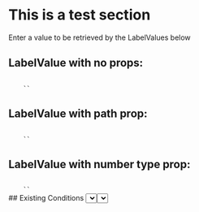 <div className="test-label-section">
<h1>This is a test section </h1>

<p> Enter a value to be retrieved by the LabelValues below</p>

<TextInput path="label-value-test-input" />

<h2>LabelValue with no props:</h2>
<code>
    `<LabelValue />`
</code>
<div className="label-value-container" type="string">
    <LabelValue />
</div>

<h2>LabelValue with path prop:</h2>
<code>
    `<LabelValue path="existing_cooking_appliance_type" />`
</code>
<div className="label-value-container">
    <LabelValue path="label-value-test-input" />
</div>

<h2>LabelValue with number type prop:</h2>
<code>
    `<LabelValue path="existing_cooking_appliance_type" type="number" />`
</code>
<div className="label-value-container">
    <LabelValue path="label-value-test-input" type="number" />
</div>

</div>
<Tabs>
  <Tab eventKey="pre_installation" title="Pre-Installation">
    ## Existing Conditions 
    <Select label="What is the fuel type of the existing stovetop/oven/range?" options={["Gas","Electric","None"]} path="existing_cooking_appliance_type" />
  </Tab>
  <Tab eventKey="installation" title="Installation">
    <DateInput label="Installation Date" path="install_date" />

    <PhotoInput id="electric_cooking_appliance_nameplate_photo" label="Nameplate of the Electric Cooking Appliance – Photo">
        Please take a photo of the nameplate of the electric cooking appliance showing the model number and serial number.
    </PhotoInput>
    <PhotoInput id="circuit_breaker_photo" label="Circuit Breaker – Photo ">
        Please take a picture of the circuit breaker that powers the electric cooling appliance.
    </PhotoInput>
    <ShowOrHide visible={props.data?.existing_cooking_appliance_type === "Gas"}>
      <PhotoInput id="gas_pipe_capped_photo" label="Gas Pipe Capped – Photo">
        Please take a picture of the gas pipe showing it is off and capped.
      </PhotoInput>
    </ShowOrHide>

  </Tab>
  <Tab eventKey="post_installation" title="Post-Installation">
    <Select label="What is the new stovetop/oven/range type?" options={["Standard electric","Induction cooktop"]} path="postinstall_cooking_appliance_type" />
  </Tab>
  <Tab eventKey="report"  title="Report">
    <PrintSection label="Print Report">
    ---
    # Electric Cooking Appliance Upgrade
    ## Photo Report

    <ProjectInfoReport {...props} />

    ## Existing Conditions

    <p> What is the fuel type of the existing stovetop/oven/range?  <strong> <LabelValue path="existing_cooking_appliance_type" /> </strong> </p>


    ## Installation
    <Photo id="electric_cooking_appliance_nameplate_photo" label="Nameplate of the Electric Cooking Appliance – Photo" required>
        Photo of the nameplate of the electric cooking appliance showing the model number and serial number
    </Photo>
    <Photo id="circuit_breaker_photo" label="Circuit Breaker – Photo " required>
        Photo of the circuit breaker that powers the electric cooling appliance
    </Photo>

    <ShowOrHide visible={props.data?.existing_cooking_appliance_type === "Gas"}>
      <Photo id="gas_pipe_capped_photo" label="Gas Pipe Capped – Photo" required>
        Photo of the gas pipe showing it is off and capped
      </Photo>
    </ShowOrHide>

    ## Post Installation

    <p> What is the fuel type of the new stovetop/oven/range?   <strong><LabelValue path="postinstall_cooking_appliance_type" /> </strong> </p>

    </PrintSection>

  </Tab>
</Tabs>
